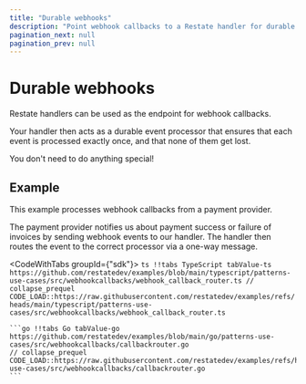 ```yaml
---
title: "Durable webhooks"
description: "Point webhook callbacks to a Restate handler for durable event processing."
pagination_next: null
pagination_prev: null
---
```



# Durable webhooks

Restate handlers can be used as the endpoint for webhook callbacks.

Your handler then acts as a durable event processor that ensures that each event is processed exactly once, and that none of them get lost.

You don't need to do anything special!

## Example
This example processes webhook callbacks from a payment provider.

The payment provider notifies us about payment success or failure of invoices by sending webhook events to our handler.
The handler then routes the event to the correct processor via a one-way message.

<CodeWithTabs groupId={"sdk"}>
    ```ts !!tabs TypeScript tabValue-ts https://github.com/restatedev/examples/blob/main/typescript/patterns-use-cases/src/webhookcallbacks/webhook_callback_router.ts
    // collapse_prequel
    CODE_LOAD::https://raw.githubusercontent.com/restatedev/examples/refs/heads/main/typescript/patterns-use-cases/src/webhookcallbacks/webhook_callback_router.ts
    ```

    ```go !!tabs Go tabValue-go https://github.com/restatedev/examples/blob/main/go/patterns-use-cases/src/webhookcallbacks/callbackrouter.go
    // collapse_prequel
    CODE_LOAD::https://raw.githubusercontent.com/restatedev/examples/refs/heads/main/go/patterns-use-cases/src/webhookcallbacks/callbackrouter.go
    ```
</CodeWithTabs>